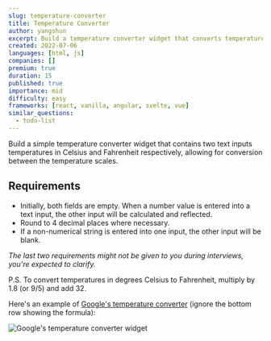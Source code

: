 ```yaml
---
slug: temperature-converter
title: Temperature Converter
author: yangshun
excerpt: Build a temperature converter widget that converts temperature values between Celsius and Fahrenheit
created: 2022-07-06
languages: [html, js]
companies: []
premium: true
duration: 15
published: true
importance: mid
difficulty: easy
frameworks: [react, vanilla, angular, svelte, vue]
similar_questions:
  - todo-list
---
```


Build a simple temperature converter widget that contains two text inputs temperatures in Celsius and Fahrenheit respectively, allowing for conversion between the temperature scales.

## Requirements

- Initially, both fields are empty. When a number value is entered into a text input, the other input will be calculated and reflected.
- Round to 4 decimal places where necessary.
- If a non-numerical string is entered into one input, the other input will be blank.

_The last two requirements might not be given to you during interviews, you're expected to clarify._

P.S. To convert temperatures in degrees Celsius to Fahrenheit, multiply by 1.8 (or 9/5) and add 32.

Here's an example of [Google's temperature converter](https://www.google.com/search?q=celsius+to+fahrenheit) (ignore the bottom row showing the formula):

![Google's temperature converter widget](/img/questions/temperature-converter/google-search-temperature-converter.png)
